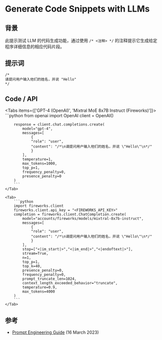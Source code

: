 # Generate Code Snippets with LLMs


## 背景

此提示测试 LLM 的代码生成功能，通过使用 `/* <注释> */` 的注释提示它生成给定程序详细信息的相应代码片段。


## 提示词

```markdown
/*
请提问用户输入他们的姓名，并说 "Hello"
*/
```

## Code / API

<Tabs items={['GPT-4 (OpenAI)', 'Mixtral MoE 8x7B Instruct (Fireworks)']}>
    <Tab>
        ```python
        from openai import OpenAI
        client = OpenAI()

        response = client.chat.completions.create(
            model="gpt-4",
            messages=[
                {
                "role": "user",
                "content": "/*\n请提问用户输入他们的姓名，并说 \"Hello\"\n*/"
                }
            ],
            temperature=1,
            max_tokens=1000,
            top_p=1,
            frequency_penalty=0,
            presence_penalty=0
        )
        ```
    </Tab>

    <Tab>
        ```python
        import fireworks.client
        fireworks.client.api_key = "<FIREWORKS_API_KEY>"
        completion = fireworks.client.ChatCompletion.create(
            model="accounts/fireworks/models/mixtral-8x7b-instruct",
            messages=[
                {
                "role": "user",
                "content": "/*\n请提问用户输入他们的姓名，并说 \"Hello\"\n*/"
                }
            ],
            stop=["<|im_start|>","<|im_end|>","<|endoftext|>"],
            stream=True,
            n=1,
            top_p=1,
            top_k=40,
            presence_penalty=0,
            frequency_penalty=0,
            prompt_truncate_len=1024,
            context_length_exceeded_behavior="truncate",
            temperature=0.9,
            max_tokens=4000
        )
        ```
    </Tab>
</Tabs>


## 参考
- [Prompt Engineering Guide](/zh/introduction/examples#code-generation) (16 March 2023)